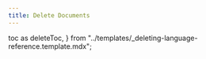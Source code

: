 ```yaml
---
title: Delete Documents
---
```


  toc as deleteToc,
} from "../templates/_deleting-language-reference.template.mdx";

<DeleteTemplate
  codeLang="java"
  createCollection={createCollectionSource}
  asyncCreateCollection={asyncCreateCollectionSource}
  simpleDelete={simpleDeleteSource}
  asyncSimpleDelete={asyncSimpleDeleteSource}
  rangeDelete={rangeDeleteSource}
  deleteAll={deleteAllSource}
/>

